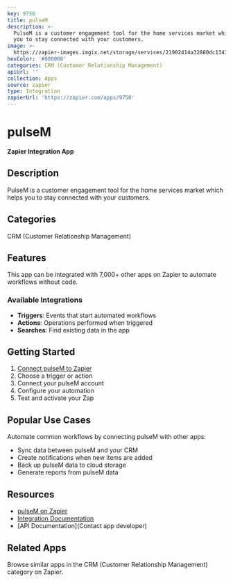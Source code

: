 ```yaml
---
key: 9750
title: pulseM
description: >-
  PulseM is a customer engagement tool for the home services market which helps
  you to stay connected with your customers.
image: >-
  https://zapier-images.imgix.net/storage/services/21902414a32880dc1343e24c615253d4.png?auto=format%2Ccompress&ixlib=python-3.0.0&q=50
hexColor: '#000000'
categories: CRM (Customer Relationship Management)
apiUrl: ''
collection: Apps
source: zapier
type: Integration
zapierUrl: 'https://zapier.com/apps/9750'
---
```

# pulseM

**Zapier Integration App**

## Description

PulseM is a customer engagement tool for the home services market which helps you to stay connected with your customers.

## Categories

CRM (Customer Relationship Management)

## Features

This app can be integrated with 7,000+ other apps on Zapier to automate workflows without code.

### Available Integrations

- **Triggers**: Events that start automated workflows
- **Actions**: Operations performed when triggered
- **Searches**: Find existing data in the app

## Getting Started

1. [Connect pulseM to Zapier](https://zapier.com/apps/9750)
2. Choose a trigger or action
3. Connect your pulseM account
4. Configure your automation
5. Test and activate your Zap

## Popular Use Cases

Automate common workflows by connecting pulseM with other apps:

- Sync data between pulseM and your CRM
- Create notifications when new items are added
- Back up pulseM data to cloud storage
- Generate reports from pulseM data

## Resources

- [pulseM on Zapier](https://zapier.com/apps/9750)
- [Integration Documentation](https://zapier.com/apps/9750/integrations)
- [API Documentation](Contact app developer)

## Related Apps

Browse similar apps in the CRM (Customer Relationship Management) category on Zapier.
